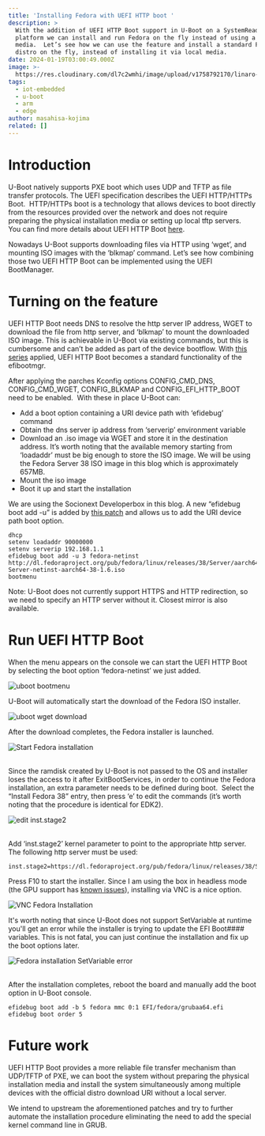 ```yaml
---
title: 'Installing Fedora with UEFI HTTP boot '
description: >
  With the addition of UEFI HTTP Boot support in U-Boot on a SystemReady-IR
  platform we can install and run Fedora on the fly instead of using a local
  media.  Let’s see how we can use the feature and install a standard Fedora
  distro on the fly, instead of installing it via local media.
date: 2024-01-19T03:00:49.000Z
image: >-
  https://res.cloudinary.com/dl7c2wmhi/image/upload/v1758792170/linaro-website/images/blog/Banner_Virtualization
tags:
  - iot-embedded
  - u-boot
  - arm
  - edge
author: masahisa-kojima
related: []
---
```


# Introduction

U-Boot natively supports PXE boot which uses UDP and TFTP as file transfer protocols. The UEFI specification describes the UEFI HTTP/HTTPs Boot.  HTTP/HTTPs boot is a technology that allows devices to boot directly from the resources provided over the network and does not require preparing the physical installation media or setting up local tftp servers.  You can find more details about UEFI HTTP Boot [here](https://www.linaro.org/blog/ledge-blogs-uefi-http-and-https-boot-in-u-boot/).

Nowadays U-Boot supports downloading files via HTTP using ‘wget’, and mounting ISO images with the ‘blkmap’ command. Let’s see how combining those two UEFI HTTP Boot can be implemented using the UEFI BootManager.

# Turning on the feature

UEFI HTTP Boot needs DNS to resolve the http server IP address, WGET to download the file from http server, and ‘blkmap’ to mount the downloaded ISO image. This is achievable in U-Boot via existing commands, but this is cumbersome and can’t be added as part of the device bootflow. With [this series](https://lore.kernel.org/u-boot/20231025062845.3100964-1-masahisa.kojima@linaro.org/) applied, UEFI HTTP Boot becomes a standard functionality of the efibootmgr. 

After applying the parches Kconfig options CONFIG\_CMD\_DNS, CONFIG\_CMD\_WGET, CONFIG\_BLKMAP and CONFIG\_EFI\_HTTP\_BOOT need to be enabled.  With these in place U-Boot can:

* Add a boot option containing a URI device path with ‘efidebug’ command 
* Obtain the dns server ip address from ‘serverip’ environment variable
* Download an .iso image via WGET and store it in the destination address. It’s worth noting that the available memory starting from ‘loadaddr’ must be big enough to store the ISO image. We will be using the Fedora Server 38 ISO image in this blog which is approximately 657MB. 
* Mount the iso image 
* Boot it up and start the installation

We are using the Socionext Developerbox in this blog. A new “efidebug boot add -u” is added by [this patch](https://lore.kernel.org/u-boot/20231025062845.3100964-7-masahisa.kojima@linaro.org/) and allows us to add the URI device path boot option.

```
dhcp
setenv loadaddr 90000000
setenv serverip 192.168.1.1
efidebug boot add -u 3 fedora-netinst http://dl.fedoraproject.org/pub/fedora/linux/releases/38/Server/aarch64/iso/Fedora-Server-netinst-aarch64-38-1.6.iso
bootmenu
```

Note: U-Boot does not currently support HTTPS and HTTP redirection, so we need to specify an HTTP server without it. Closest mirror is also available.

# Run UEFI HTTP Boot

When the menu appears on the console we can start the UEFI HTTP Boot by selecting the boot option ‘fedora-netinst’ we just added.

![uboot bootmenu](https://res.cloudinary.com/dl7c2wmhi/image/upload/v1758792170/linaro-website/images/blog/uboot-bootmenu)

U-Boot will automatically start the download of the Fedora ISO installer.

![uboot wget download](https://res.cloudinary.com/dl7c2wmhi/image/upload/v1758792170/linaro-website/images/blog/uboot-wget-download)

After the download completes, the Fedora installer is launched. 

![Start Fedora installation](https://res.cloudinary.com/dl7c2wmhi/image/upload/v1758792170/linaro-website/images/blog/start-fedora-installation)

\
Since the ramdisk created by U-Boot is not passed to the OS and installer loses the access to it after ExitBootServices, in order to continue the Fedora installation, an extra parameter needs to be defined during boot.  Select the “Install Fedora 38” entry, then press ‘e’ to edit the commands (it’s worth noting that the procedure is identical for EDK2).

![edit inst.stage2](https://res.cloudinary.com/dl7c2wmhi/image/upload/v1758792170/linaro-website/images/blog/edit-inst.stage2)

\
Add ‘inst.stage2’ kernel parameter to point to the appropriate http server. The following http server must be used:

```
inst.stage2=https://dl.fedoraproject.org/pub/fedora/linux/releases/38/Server/aarch64/os/
```

Press F10 to start the installer. Since I am using the box in headless mode (the GPU support has [known issues](https://www.96boards.org/documentation/enterprise/developerbox/support/known-issues.html)), installing via VNC is a nice option.

![VNC Fedora Installation](https://res.cloudinary.com/dl7c2wmhi/image/upload/v1758792170/linaro-website/images/blog/vnc-fedora-installation)

It's worth noting that since U-Boot does not support SetVariable at runtime you'll get an error while the installer is trying to update the EFI Boot#### variables. This is not fatal, you can just continue the installation and fix up the boot options later.

![Fedora installation SetVariable error](https://res.cloudinary.com/dl7c2wmhi/image/upload/v1758792170/linaro-website/images/blog/fedora-installation-setvariable-error)

\
After the installation completes, reboot the board and manually add the boot option in U-Boot console.

```
efidebug boot add -b 5 fedora mmc 0:1 EFI/fedora/grubaa64.efi
efidebug boot order 5
```

# Future work

UEFI HTTP Boot provides a more reliable file transfer mechanism than UDP/TFTP of PXE, we can boot the system without preparing the physical installation media and install the system simultaneously among multiple devices with the official distro download URI without a local server.

We intend to upstream the aforementioned patches and try to further automate the installation procedure eliminating the need to add the special kernel command line in GRUB.
